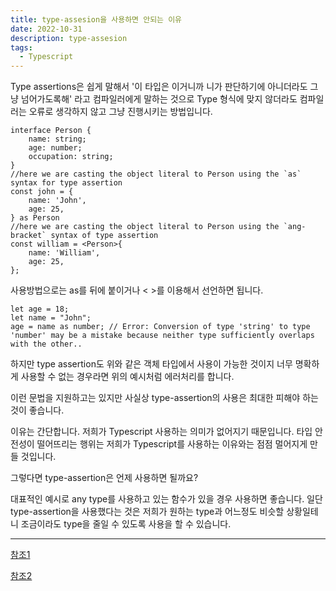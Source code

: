 ```yaml
---
title: type-assesion을 사용하면 안되는 이유
date: 2022-10-31
description: type-assesion
tags:
  - Typescript
---
```


Type assertions은 쉽게 말해서 '이 타입은 이거니까 니가 판단하기에 아니더라도 그냥 넘어가도록해'
라고 컴파일러에게 말하는 것으로 Type 형식에 맞지 않더라도 컴파일러는 오류로 생각하지 않고 그냥 진행시키는 방법입니다.

```
interface Person {
    name: string;
    age: number;
    occupation: string;
}
//here we are casting the object literal to Person using the `as` syntax for type assertion
const john = {
    name: 'John',
    age: 25,
} as Person
//here we are casting the object literal to Person using the `ang-bracket` syntax of type assertion
const william = <Person>{
    name: 'William',
    age: 25,
};
```

사용방법으로는 as를 뒤에 붙이거나 &lt; &gt;를 이용해서 선언하면 됩니다.

```
let age = 18;
let name = "John";
age = name as number; // Error: Conversion of type 'string' to type 'number' may be a mistake because neither type sufficiently overlaps with the other..

```

하지만 type assertion도 위와 같은 객체 타입에서 사용이 가능한 것이지 너무
명확하게 사용할 수 없는 경우라면 위의 예시처럼 에러처리를 합니다.

이런 문법을 지원하고는 있지만 사실상 type-assertion의 사용은 최대한 피해야 하는 것이 좋습니다.

이유는 간단합니다. 저희가 Typescript 사용하는 의미가 없어지기 때문입니다.
타입 안전성이 떨어뜨리는 행위는 저희가 Typescript를 사용하는 이유와는 점점
멀어지게 만들 것입니다.

그렇다면 type-assertion은 언제 사용하면 될까요?

대표적인 예시로 any type를 사용하고 있는 함수가 있을 경우 사용하면 좋습니다.
일단 type-assertion을 사용했다는 것은 저희가 원하는 type과 어느정도 비슷할 상황일테니
조금이라도 type을 줄일 수 있도록 사용을 할 수 있습니다.

---

[참조1](https://www.bytelimes.com/why-you-should-avoid-type-assertions-in-typescript/)

[참조2](https://medium.com/@bsalwiczek/type-annotation-vs-assertion-in-typescript-one-important-difference-4f4df715b5fe)
